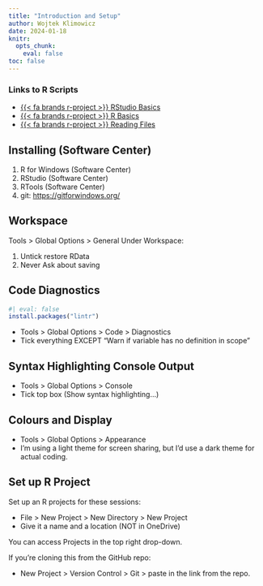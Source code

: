 ```yaml
---
title: "Introduction and Setup"
author: Wojtek Klimowicz
date: 2024-01-18
knitr:
  opts_chunk:
    eval: false
toc: false
---
```


::: {.column-margin}
### Links to R Scripts
* [{{< fa brands r-project >}} RStudio Basics](https://github.com/DfE-R-Community/TAD-R-Training/blob/master/sessions/01-introduction-to-r/02_rstudio_basics.R)
* [{{< fa brands r-project >}} R Basics](https://github.com/DfE-R-Community/TAD-R-Training/blob/master/sessions/01-introduction-to-r/03_r_basics.R)
* [{{< fa brands r-project >}} Reading Files](https://github.com/DfE-R-Community/TAD-R-Training/blob/master/sessions/01-introduction-to-r/04_reading_files.R)
:::

## Installing (Software Center)

1. R for Windows (Software Center)
2. RStudio (Software Center)
3. RTools (Software Center)
4. git: [https://gitforwindows.org/]()

## Workspace

Tools > Global Options > General
Under Workspace:

1. Untick restore RData
2. Never Ask about saving

## Code Diagnostics

```r
#| eval: false
install.packages("lintr")
```
* Tools > Global Options > Code > Diagnostics
* Tick everything EXCEPT "Warn if variable has no definition in scope"

## Syntax Highlighting Console Output
* Tools > Global Options > Console
* Tick top box (Show syntax highlighting...)

## Colours and Display
* Tools > Global Options > Appearance
* I'm using a light theme for screen sharing, but I'd use a dark theme for actual coding.

## Set up R Project
Set up an R projects for these sessions:

* File > New Project > New Directory > New Project
* Give it a name and a location (NOT in OneDrive)

You can access Projects in the top right drop-down.

If you're cloning this from the GitHub repo:

* New Project > Version Control > Git > paste in the link from the repo.
